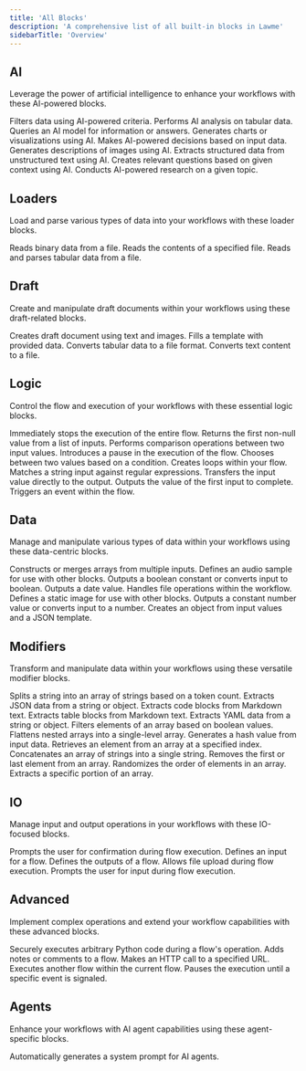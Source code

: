 ```yaml
---
title: 'All Blocks'
description: 'A comprehensive list of all built-in blocks in Lawme'
sidebarTitle: 'Overview'
---
```


## AI

Leverage the power of artificial intelligence to enhance your workflows with these AI-powered blocks.

<CardGroup cols={2}>
  <Card title="AI Filter" icon="filter" href="./ai/ai-filter">
    Filters data using AI-powered criteria.
  </Card>
  <Card title="Analyze Table" icon="table" href="./ai/analyze-table">
    Performs AI analysis on tabular data.
  </Card>
  <Card title="Ask AI" icon="question" href="./ai/ask-ai">
    Queries an AI model for information or answers.
  </Card>
  <Card title="Create Chart" icon="chart-bar" href="./ai/create-chart">
    Generates charts or visualizations using AI.
  </Card>
  <Card title="Decision" icon="scale-balanced" href="./ai/decision">
    Makes AI-powered decisions based on input data.
  </Card>
  <Card title="Describe Image" icon="image" href="./ai/describe-image">
    Generates descriptions of images using AI.
  </Card>
  <Card title="Extract Data" icon="database" href="./ai/extract-data">
    Extracts structured data from unstructured text using AI.
  </Card>
  <Card title="Generate Questions" icon="circle-question" href="./ai/generate-questions">
    Creates relevant questions based on given context using AI.
  </Card>
  <Card title="Research AI" icon="magnifying-glass" href="./ai/research-ai">
    Conducts AI-powered research on a given topic.
  </Card>
</CardGroup>

## Loaders

Load and parse various types of data into your workflows with these loader blocks.

<CardGroup cols={2}>
  <Card title="Read Binary" icon="file-binary" href="./loaders/read-binary">
    Reads binary data from a file.
  </Card>
  <Card title="Read File" icon="file-arrow-down" href="./loaders/read-file">
    Reads the contents of a specified file.
  </Card>
  <Card title="Read Table" icon="table" href="./loaders/read-table">
    Reads and parses tabular data from a file.
  </Card>
</CardGroup>

## Draft

Create and manipulate draft documents within your workflows using these draft-related blocks.

<CardGroup cols={2}>
  <Card title="Draft" icon="pencil" href="./draft/draft">
    Creates draft document using text and images.
  </Card>
  <Card title="Populate Template" icon="file-lines" href="./draft/populate-template">
    Fills a template with provided data.
  </Card>
  <Card title="Table to File" icon="file-excel" href="./draft/table-to-file">
    Converts tabular data to a file format.
  </Card>
  <Card title="Text to File" icon="file-lines" href="./draft/text-to-file">
    Converts text content to a file.
  </Card>
</CardGroup>


## Logic

Control the flow and execution of your workflows with these essential logic blocks.

<CardGroup cols={2}>
  <Card title="Abort Flow" icon="stop" href="./logic/abort-flow">
    Immediately stops the execution of the entire flow.
  </Card>
  <Card title="Coalesce" icon="code-merge" href="./logic/coalesce">
    Returns the first non-null value from a list of inputs.
  </Card>
  <Card title="Compare" icon="not-equal" href="./logic/compare">
    Performs comparison operations between two input values.
  </Card>
  <Card title="Delay" icon="clock" href="./logic/delay">
    Introduces a pause in the execution of the flow.
  </Card>
  <Card title="If/Else" icon="code-branch" href="./logic/if-else">
    Chooses between two values based on a condition.
  </Card>
  <Card title="Loop Controller" icon="rotate" href="./logic/loop-controller">
    Creates loops within your flow.
  </Card>
  <Card title="Match" icon="equals" href="./logic/match">
    Matches a string input against regular expressions.
  </Card>
  <Card title="Passthrough" icon="right-left" href="./logic/passthrough">
    Transfers the input value directly to the output.
  </Card>
  <Card title="Race Inputs" icon="flag-checkered" href="./logic/race-inputs">
    Outputs the value of the first input to complete.
  </Card>
  <Card title="Raise Event" icon="bell" href="./logic/raise-event">
    Triggers an event within the flow.
  </Card>
</CardGroup>

## Data

Manage and manipulate various types of data within your workflows using these data-centric blocks.

<CardGroup cols={2}>
  <Card title="Array" icon="layer-group" href="./data/array">
    Constructs or merges arrays from multiple inputs.
  </Card>
  <Card title="Audio" icon="volume-high" href="./data/audio">
    Defines an audio sample for use with other blocks.
  </Card>
  <Card title="Bool" icon="toggle-on" href="./data/bool">
    Outputs a boolean constant or converts input to boolean.
  </Card>
  <Card title="Date" icon="calendar" href="./data/date">
    Outputs a date value.
  </Card>
  <Card title="File" icon="file" href="./data/file">
    Handles file operations within the workflow.
  </Card>
  <Card title="Image" icon="image" href="./data/image">
    Defines a static image for use with other blocks.
  </Card>
  <Card title="Number" icon="hashtag" href="./data/number">
    Outputs a constant number value or converts input to a number.
  </Card>
  <Card title="Object" icon="cube" href="./data/object">
    Creates an object from input values and a JSON template.
  </Card>
</CardGroup>

## Modifiers

Transform and manipulate data within your workflows using these versatile modifier blocks.

<CardGroup cols={2}>
  <Card title="Chunk" icon="puzzle-piece" href="./modifiers/chunk">
    Splits a string into an array of strings based on a token count.
  </Card>
  <Card title="Extract JSON" icon="code" href="./modifiers/extract-json">
    Extracts JSON data from a string or object.
  </Card>
  <Card title="Extract Markdown Code Blocks" icon="code" href="./modifiers/extract-markdown-code-blocks">
    Extracts code blocks from Markdown text.
  </Card>
  <Card title="Extract Markdown Table Blocks" icon="table" href="./modifiers/extract-markdown-table-blocks">
    Extracts table blocks from Markdown text.
  </Card>
  <Card title="Extract YAML" icon="file-code" href="./modifiers/extract-yaml">
    Extracts YAML data from a string or object.
  </Card>
  <Card title="Filter" icon="filter" href="./modifiers/filter">
    Filters elements of an array based on boolean values.
  </Card>
  <Card title="Flatten" icon="layer-group" href="./modifiers/flatten">
    Flattens nested arrays into a single-level array.
  </Card>
  <Card title="Hash" icon="hashtag" href="./modifiers/hash">
    Generates a hash value from input data.
  </Card>
  <Card title="Index" icon="list-ol" href="./modifiers/index">
    Retrieves an element from an array at a specified index.
  </Card>
  <Card title="Join" icon="link" href="./modifiers/join">
    Concatenates an array of strings into a single string.
  </Card>
  <Card title="Pop" icon="arrow-up-from-bracket" href="./modifiers/pop">
    Removes the first or last element from an array.
  </Card>
  <Card title="Shuffle" icon="shuffle" href="./modifiers/shuffle">
    Randomizes the order of elements in an array.
  </Card>
  <Card title="Slice" icon="scissors" href="./modifiers/slice">
    Extracts a specific portion of an array.
  </Card>
</CardGroup>

## IO

Manage input and output operations in your workflows with these IO-focused blocks.

<CardGroup cols={2}>
  <Card title="Confirm" icon="circle-check" href="./io/confirm">
    Prompts the user for confirmation during flow execution.
  </Card>
  <Card title="Input" icon="arrow-right-to-bracket" href="./io/input">
    Defines an input for a flow.
  </Card>
  <Card title="Output" icon="arrow-right-from-bracket" href="./io/output">
    Defines the outputs of a flow.
  </Card>
  <Card title="Upload File" icon="file-arrow-up" href="./io/upload-file">
    Allows file upload during flow execution.
  </Card>
  <Card title="User Input" icon="keyboard" href="./io/user-input">
    Prompts the user for input during flow execution.
  </Card>
</CardGroup>

## Advanced

Implement complex operations and extend your workflow capabilities with these advanced blocks.

<CardGroup cols={2}>
  <Card title="Code" icon="code" href="./advanced/code">
    Securely executes arbitrary Python code during a flow's operation.
  </Card>
  <Card title="Comment" icon="comment-dots" href="./advanced/comment">
    Adds notes or comments to a flow.
  </Card>
  <Card title="HTTP Call" icon="globe" href="./advanced/http-call">
    Makes an HTTP call to a specified URL.
  </Card>
  <Card title="Subflow" icon="diagram-project" href="./advanced/subflow">
    Executes another flow within the current flow.
  </Card>
  <Card title="Wait For Event" icon="hourglass" href="./advanced/wait-for-event">
    Pauses the execution until a specific event is signaled.
  </Card>
</CardGroup>

## Agents

Enhance your workflows with AI agent capabilities using these agent-specific blocks.

<CardGroup cols={2}>
  <Card title="Auto System Prompt" icon="robot" href="./agents/auto-system-prompt">
    Automatically generates a system prompt for AI agents.
  </Card>
</CardGroup>
